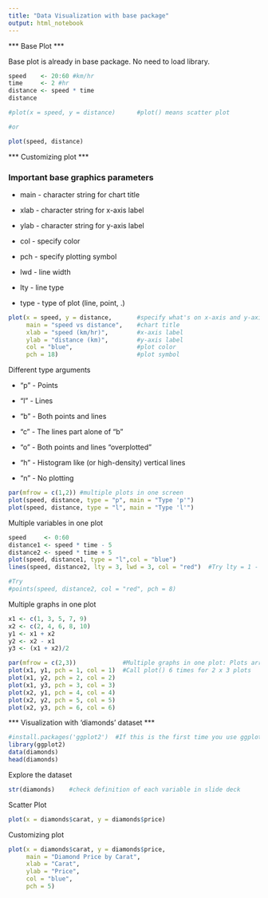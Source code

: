 ```yaml
---
title: "Data Visualization with base package"
output: html_notebook
---
```


*** Base Plot ***

Base plot is already in base package. No need to load library.
```r
speed    <- 20:60 #km/hr
time     <- 2 #hr
distance <- speed * time
distance

```

```r
#plot(x = speed, y = distance)      #plot() means scatter plot

#or 

plot(speed, distance)
```

*** Customizing plot ***

### Important base graphics parameters

+ main   - character string for chart title

+ xlab   - character string for x-axis label

+ ylab   - character string for y-axis label

+ col    - specify color

+ pch    - specify plotting symbol

+ lwd    - line width

+ lty    - line type

+ type   - type of plot (line, point, .)
  

```r
plot(x = speed, y = distance,       #specify what's on x-axis and y-axis
     main = "speed vs distance",    #chart title
     xlab = "speed (km/hr)",        #x-axis label
     ylab = "distance (km)",        #y-axis label
     col = "blue",                  #plot color
     pch = 18)                      #plot symbol
```


Different type arguments

+ "p"   - Points

+ "l"   - Lines

+ "b"   - Both points and lines

+ "c"   - The lines part alone of "b"

+ "o"   - Both points and lines "overplotted"

+ "h"   - Histogram like (or high-density) vertical lines

+ "n"   - No plotting


```r
par(mfrow = c(1,2)) #multiple plots in one screen
plot(speed, distance, type = "p", main = "Type 'p'")
plot(speed, distance, type = "l", main = "Type 'l'")
```

Multiple variables in one plot

```r
speed     <- 0:60
distance1 <- speed * time - 5
distance2 <- speed * time + 5
plot(speed, distance1, type = "l",col = "blue")
lines(speed, distance2, lty = 3, lwd = 3, col = "red")  #Try lty = 1 - 6

#Try
#points(speed, distance2, col = "red", pch = 8)
```




Multiple graphs in one plot
```r
x1 <- c(1, 3, 5, 7, 9)
x2 <- c(2, 4, 6, 8, 10)
y1 <- x1 + x2
y2 <- x2 - x1
y3 <- (x1 + x2)/2
```


```r
par(mfrow = c(2,3))             #Multiple graphs in one plot: Plots arranged in 2 rows 3 columns
plot(x1, y1, pch = 1, col = 1)  #Call plot() 6 times for 2 x 3 plots
plot(x1, y2, pch = 2, col = 2)
plot(x1, y3, pch = 3, col = 3)
plot(x2, y1, pch = 4, col = 4)
plot(x2, y2, pch = 5, col = 5)
plot(x2, y3, pch = 6, col = 6)
```


*** Visualization with 'diamonds' dataset ***
```r
#install.packages('ggplot2')  #If this is the first time you use ggplot, need to install first.
library(ggplot2)
data(diamonds)
head(diamonds)
```

Explore the dataset
```r
str(diamonds)    #check definition of each variable in slide deck
```


Scatter Plot
```r
plot(x = diamonds$carat, y = diamonds$price)
```

Customizing plot
```r
plot(x = diamonds$carat, y = diamonds$price, 
     main = "Diamond Price by Carat", 
     xlab = "Carat", 
     ylab = "Price", 
     col = "blue", 
     pch = 5)
```

